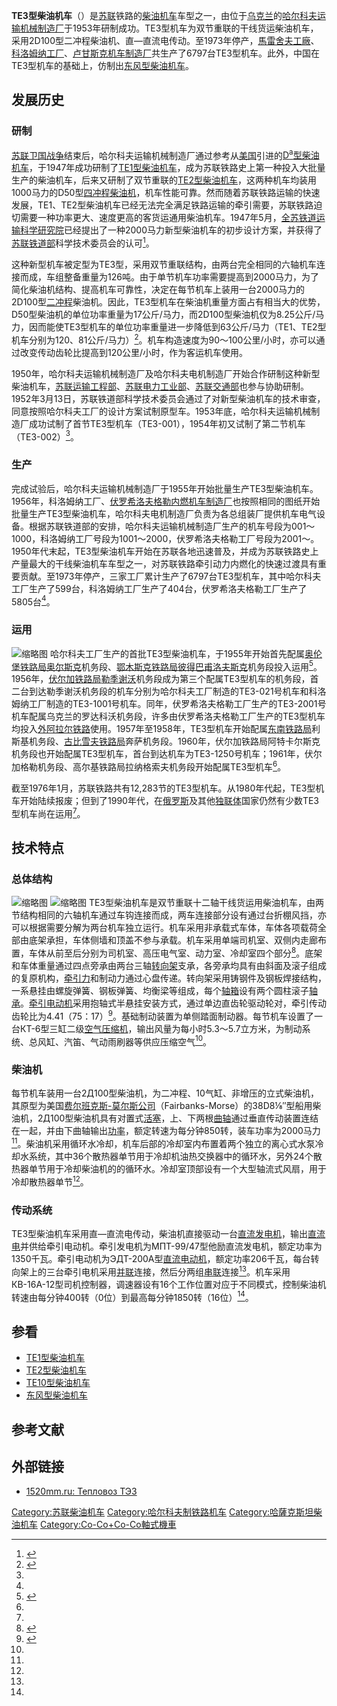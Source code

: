 {{Infobox Locomotive
| name = TE3<br/>{{lang|ru|ТЭ3}}
| image = DieselLoco_te3.jpg
| caption = TE3型1001号机车
| type = [[柴油机车|柴油机车]]
| origin = {{USSR}}
| builder = [[馬雷舍夫工廠|馬雷舍夫工廠]]<br />[[科洛姆纳工厂|科洛姆纳工厂]]
| serialnumber = 001～598；1001～1406<br />2001～7797
| builddate = 1953年—1973年
| totalproduction = 6,797台
| user = {{USSR}}<br />{{MNG}}<br />{{KAZ}}
| uicclass = Co'Co'+Co'Co'
| gauge = 1,520毫米
| wheeldiameter = 1,050毫米
| axleload = 21吨
| wheelbase = 
| minimumcurve = 
| length = 2 × 16,969毫米
| width = 
| height = 
| framesize = 
| weight = 2 × 126吨
| fueltype = 
| fuelcap = 
| lubecap = 
| coolantcap = 
| watercap = 
| sandcap = 
| rpmrange = 
| enginepower = 2 × 2,000马力
| enginetype = 2Д100
| transmission =直—直流电
| generator =  МПТ-99/47
| tractionmotors = ЭДТ-200А × 6
| topspeed = 100公里/小时
| sustainedspeed = 20公里/小时
| poweroutput = 
| tractiveeffort = 2 × 20,200公斤（持续）
| locobrakes = 
| locobrakepower = 
| locobrakeforce = 
| trainbrakes = 
| safety = 
| notes =
}}
'''TE3型柴油机车'''（{{lang-ru|'''ТЭ3'''}}）是[[苏联|苏联]]铁路的[[柴油机车|柴油机车]]车型之一，由位于[[乌克兰|乌克兰]]的[[哈尔科夫运输机械制造厂|哈尔科夫运输机械制造厂]]于1953年研制成功。TE3型机车为双节重联的干线货运柴油机车，采用2D100型二冲程柴油机、直—直流电传动。至1973年停产，[[馬雷舍夫工廠|馬雷舍夫工廠]]、[[科洛姆纳工厂|科洛姆纳工厂]]、[[卢甘斯克机车制造厂|卢甘斯克机车制造厂]]共生产了6797台TE3型机车。此外，中国在TE3型机车的基础上，仿制出[[东风型柴油机车|东风型柴油机车]]。

==发展历史==
===研制===
[[苏联卫国战争|苏联卫国战争]]结束后，哈尔科夫运输机械制造厂通过参考从[[美国|美国]]引进的[[RSD-1型柴油机车|D<sup>a</sup>型柴油机车]]，于1947年成功研制了[[TE1型柴油机车|TE1型柴油机车]]，成为苏联铁路史上第一种投入大批量生产的柴油机车，后来又研制了双节重联的[[TE2型柴油机车|TE2型柴油机车]]，这两种机车均装用1000马力的D50型[[四冲程|四冲程]][[柴油机|柴油机]]，机车性能可靠。然而随着苏联铁路运输的快速发展，TE1、TE2型柴油机车已经无法完全满足铁路运输的牵引需要，苏联铁路迫切需要一种功率更大、速度更高的客货运通用柴油机车。1947年5月，[[全俄铁道运输科学研究院|全苏铁道运输科学研究院]]已经提出了一种2000马力新型柴油机车的初步设计方案，并获得了[[苏联铁道部|苏联铁道部]]科学技术委员会的认可<ref name=rakov1995 >{{cite book |author=Раков В. А. |title=Локомотивы отечественных железных дорог. 1845—1955. — 2-е, переработанное и дополненное. |year=1995 |publisher= Транспорт |location=Москва |isbn=5-277-00821-7 |page= |language=ru }}</ref>。

这种新型机车被定型为TE3型，采用双节重联结构，由两台完全相同的六轴机车连接而成，车组整备重量为126吨。由于单节机车功率需要提高到2000马力，为了简化柴油机结构、提高机车可靠性，决定在每节机车上装用一台2000马力的2D100型[[二冲程发动机|二冲程]]柴油机。因此，TE3型机车在柴油机重量方面占有相当大的优势，D50型柴油机的单位功率重量为17公斤/马力，而2D100型柴油机仅为8.25公斤/马力，因而能使TE3型机车的单位功率重量进一步降低到63公斤/马力（TE1、TE2型机车分别为120、81公斤/马力）<ref name=Shishkin>{{cite book |author=Кирилл Александрович Шишкин |title=Советские тепловозы |year=1951 |publisher=Гос. научно-техническое изд-во машиностроительной литературы |location=Москва  |language=ru }}</ref>。机车构造速度为90～100公里/小时，亦可以通过改变传动齿轮比提高到120公里/小时，作为客运机车使用。

1950年，哈尔科夫运输机械制造厂及哈尔科夫电机制造厂开始合作研制这种新型柴油机车，[[苏联运输工程部|苏联运输工程部]]、[[苏联电力工业部|苏联电力工业部]]、[[苏联交通部|苏联交通部]]也参与协助研制。1952年3月13日，苏联铁道部科学技术委员会通过了对新型柴油机车的技术审查，同意按照哈尔科夫工厂的设计方案试制原型车。1953年底，哈尔科夫运输机械制造厂成功试制了首节TE3型机车（TE3-001），1954年初又试制了第二节机车（TE3-002）<ref name=Shishkin />。

===生产===
完成试验后，哈尔科夫运输机械制造厂于1955年开始批量生产TE3型柴油机车。1956年，科洛姆纳工厂、[[卢甘斯克机车制造厂|伏罗希洛夫格勒内燃机车制造厂]]也按照相同的图纸开始批量生产TE3型柴油机车，哈尔科夫电机制造厂负责为各总组装厂提供机车电气设备。根据苏联铁道部的安排，哈尔科夫运输机械制造厂生产的机车号段为001～1000，科洛姆纳工厂号段为1001～2000，伏罗希洛夫格勒工厂号段为2001～。1950年代末起，TE3型柴油机车开始在苏联各地迅速普及，并成为苏联铁路史上产量最大的干线柴油机车车型之一，对苏联铁路牵引动力内燃化的快速过渡具有重要贡献。至1973年停产，三家工厂累计生产了6797台TE3型机车，其中哈尔科夫工厂生产了599台，科洛姆纳工厂生产了404台，伏罗希洛夫格勒工厂生产了5805台<ref name=rakov1995  />。

===运用===
[[File:1958_CPA_2272.jpg|缩略图]]
哈尔科夫工厂生产的首批TE3型柴油机车，于1955年开始首先配属[[奥伦堡铁路局|奥伦堡铁路局]][[奥尔斯克|奥尔斯克]]机务段、[[鄂木斯克铁路局|鄂木斯克铁路局]][[彼得罗巴甫尔|彼得巴甫洛夫斯克]]机务段投入运用<ref name=1520mm>{{Cite web |url=http://www.1520mm.ru/locomotives/diesel/te3.phtml |title=Тепловоз ТЭ3 |accessdate=2012-10-30 |publisher=1520mm.ru |date= |deadurl=yes |archiveurl=https://web.archive.org/web/20091106175510/http://www.1520mm.ru/locomotives/diesel/te3.phtml |archivedate=2009-11-06 }}</ref>。1956年，[[伏尔加铁路局|伏尔加铁路局]][[勒季谢沃|勒季谢沃]]机务段成为第三个配属TE3型机车的机务段，首二台到达勒季谢沃机务段的机车分别为哈尔科夫工厂制造的TE3-021号机车和科洛姆纳工厂制造的TE3-1001号机车。同年，伏罗希洛夫格勒工厂生产的TE3-2001号机车配属乌克兰的罗达科沃机务段，许多由伏罗希洛夫格勒工厂生产的TE3型机车均投入[[外阿拉尔铁路|外阿拉尔铁路]]使用。1957年至1958年，TE3型机车开始配属[[东南铁路局|东南铁路局]]利斯基机务段、[[古比雪夫铁路局|古比雪夫铁路局]]奔萨机务段。1960年，伏尔加铁路局阿特卡尔斯克机务段也开始配属TE3型机车，首台到达机车为TE3-1250号机车；1961年，伏尔加格勒机务段、高尔基铁路局拉纳格索夫机务段开始配属TE3型机车<ref name=1520mm />。

截至1976年1月，苏联铁路共有12,283节的TE3型机车。从1980年代起，TE3型机车开始陆续报废；但到了1990年代，在[[俄罗斯|俄罗斯]]及其他[[独联体|独联体]]国家仍然有少数TE3型机车尚在运用<ref name=rakov1995  />。

== 技术特点 ==
=== 总体结构 ===
[[File:Diesel2D100.jpg|缩略图]]
[[File:Freight_diesel_locomotive_TE3-1001_(4).jpg|缩略图]]
TE3型柴油机车是双节重联十二轴干线货运用柴油机车，由两节结构相同的六轴机车通过车钩连接而成，两车连接部分设有通过台折棚风挡，亦可以根据需要分解为两台机车独立运行。机车采用非承载式车体，车体各项载荷全部由底架承担，车体侧墙和顶盖不参与承载。机车采用单端司机室、双侧内走廊布置，车体从前至后分别为司机室、高压电气室、动力室、冷却室四个部分<ref name=FOTOMAGISTRAL>{{Cite web |url= http://www.ukrtrains.narod.ru/teh/te3.htm |title= ГРУЗОВОЙ ТЕПЛОВОЗ СЕРИИ ТЭ3 ТИПА 2 (3o-3o) |accessdate= 2012-10-30 |publisher= ФОТОМАГИСТРАЛЬ |date=  |archive-date= 2012-04-19 |archive-url= https://web.archive.org/web/20120419095455/http://ukrtrains.narod.ru/teh/te3.htm |dead-url= no }}</ref>。底架和车体重量通过四点旁承由两台三轴[[转向架|转向架]]支承，各旁承均具有由斜面及滚子组成的复原机构，[[牵引力|牵引力]]和制动力通过心盘传递。转向架采用铸钢件及钢板焊接结构，一系悬挂由螺旋弹簧、钢板弹簧、均衡梁等组成，每个[[轴箱|轴箱]]设有两个圆柱滚子[[轴承|轴承]]。[[牵引电动机|牵引电动机]]采用抱轴式半悬挂安装方式，通过单边直齿轮驱动轮对，牵引传动齿轮比为4.41（75：17）<ref name=te3>{{Cite web |url=http://ivan1950.tripod.com/Disel-TE3.html |title=Фотогаллерея ТЭ3 |accessdate=2012-10-30 |publisher= |date= |archive-date=2011-08-18 |archive-url=https://web.archive.org/web/20110818183826/http://ivan1950.tripod.com/Disel-TE3.html |dead-url=no }}</ref>。基础制动装置为单侧踏面制动器。每节机车设置了一台КТ-6型三缸二级[[串聯電路|空气压缩机]]，输出风量为每小时5.3～5.7立方米，为制动系统、总风缸、汽笛、气动雨刷器等供应压缩空气<ref name=Shishkin />。

=== 柴油机 ===
每节机车装用一台2Д100型柴油机，为二冲程、10气缸、非增压的立式柴油机，其原型为美国[[费尔班克斯-莫尔斯公司|费尔班克斯-莫尔斯公司]]（Fairbanks-Morse）的38D8⅛″型船用柴油机，2Д100型柴油机具有对置式[[活塞|活塞]]，上、下两根[[曲轴|曲轴]]通过垂直传动装置连结在一起，并由下曲轴输出[[功率|功率]]，额定转速为每分钟850转，装车功率为2000马力<ref name=te3 />。柴油机采用循环水冷却，机车后部的冷却室内布置着两个独立的离心式水泵冷却水系统，其中36个散热器单节用于冷却机油热交换器中的循环水，另外24个散热器单节用于冷却柴油机的的循环水。冷却室顶部设有一个大型轴流式风扇，用于冷却散热器单节<ref name=Shishkin />。

=== 传动系统 ===
TE3型柴油机车采用直—直流电传动，柴油机直接驱动一台[[直流发电机|直流发电机]]，输出[[直流电|直流电]]并供给牵引电动机。牵引发电机为МПТ-99/47型他励直流发电机，额定功率为1350千瓦。牵引电动机为ЭДТ-200А型[[直流电动机|直流电动机]]，额定功率206千瓦，每台转向架上的三台牵引电机采用[[並聯電路|并联]]连接，然后分两组[[串聯電路|串联]]连接<ref name=te3 />。机车采用КВ-16А-12型司机控制器，调速器设有16个工作位置对应于不同模式，控制柴油机转速由每分钟400转（0位）到最高每分钟1850转（16位）<ref name=FOTOMAGISTRAL />。

==参看==
{{Portal|鐵路|P train.svg}}
*[[TE1型柴油机车|TE1型柴油机车]]
*[[TE2型柴油机车|TE2型柴油机车]]
*[[TE10型柴油机车|TE10型柴油机车]]
*[[东风型柴油机车|东风型柴油机车]]

==参考文献==
{{reflist}}

==外部链接==
{{commonscat|TE3}}
*{{ru}}[https://web.archive.org/web/20091106175510/http://www.1520mm.ru/locomotives/diesel/te3.phtml 1520mm.ru: Тепловоз ТЭ3]

{{Soviet and CIS locomotives}}

[[Category:苏联柴油机车|Category:苏联柴油机车]]
[[Category:哈尔科夫制铁路机车|Category:哈尔科夫制铁路机车]]
[[Category:哈薩克斯坦柴油机车|Category:哈薩克斯坦柴油机车]]
[[Category:Co-Co+Co-Co軸式機車|Category:Co-Co+Co-Co軸式機車]]